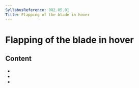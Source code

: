 ```yaml
---
SyllabusReference: 082.05.01
Title: Flapping of the blade in hover
---
```


# Flapping of the blade in hover

## Content

- <Link href="082.05.01.01" />
- <Link href="082.05.01.02" />
- <Link href="082.05.01.03" />